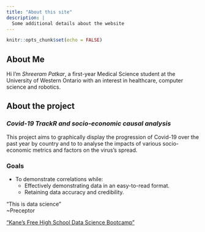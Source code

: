 ```yaml
---
title: "About this site"
description: |
  Some additional details about the website
---
```


```r
knitr::opts_chunk$set(echo = FALSE)
```

## About Me

Hi I'm *Shreeram Patkar*, a first-year Medical Science student at the University of Western Ontario with an interest in healthcare, computer science and robotics.

## About the project
### *Covid-19 TrackR and socio-economic causal analysis*

This project aims to graphically display the progression of Covid-19 over the past year by country and to to analyse the impacts of various socio-economic metrics and factors on the virus's spread.

### Goals
 - To demonstrate correlations while:
    - Effectively demonstrating data in an easy-to-read format.
    - Retaining data accuracy and credibility.
    
    
    
"This is data science"  
~Preceptor


["Kane's Free High School Data Science Bootcamp"](https://bootcamp.davidkane.info/)

